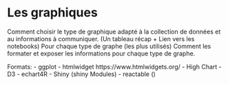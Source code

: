 # Les graphiques

Comment choisir le type de graphique adapté à la collection de données et au informations à communiquer. (Un tableau récap + Lien vers les notebooks)
Pour chaque type de graphe (les plus utilisés) Comment les formater et exposer les informations pour chaque type de graphe.


Formats:
- ggplot
- htmlwidget https://www.htmlwidgets.org/
	- High Chart
	- D3
	- echart4R
- Shiny (shiny Modules)
	- reactable ()
